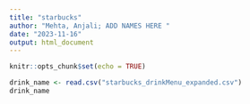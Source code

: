 ```yaml
---
title: "starbucks"
author: "Mehta, Anjali; ADD NAMES HERE "
date: "2023-11-16"
output: html_document
---
```


```r
knitr::opts_chunk$set(echo = TRUE)
```

```r
drink_name <- read.csv("starbucks_drinkMenu_expanded.csv")
drink_name
```

 
 